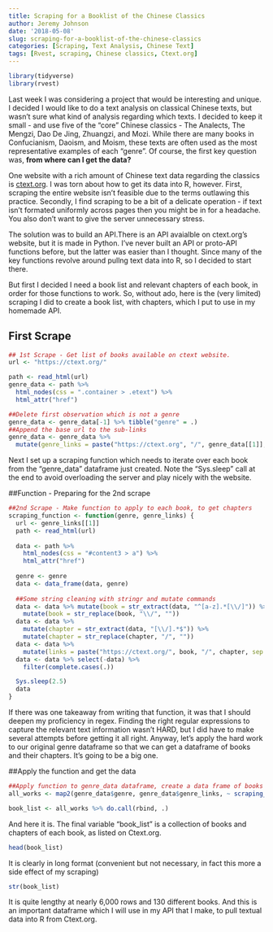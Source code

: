 ```yaml
---
title: Scraping for a Booklist of the Chinese Classics
author: Jeremy Johnson
date: '2018-05-08'
slug: scraping-for-a-booklist-of-the-chinese-classics
categories: [Scraping, Text Analysis, Chinese Text]
tags: [Rvest, scraping, Chinese classics, Ctext.org]
---
```


```r
library(tidyverse)
library(rvest)
```

Last week I was considering a project that would be interesting and unique. I decided I would like to do a text analysis on classical Chinese texts, but wasn't sure what kind of analysis regarding which texts. I decided to keep it small - and use five of the "core" Chinese classics - The Analects, The Mengzi, Dao De Jing, Zhuangzi, and Mozi. While there are many books in Confucianism, Daoism, and Moism, these texts are often used as the most representative examples of each "genre". Of course, the first key question was, **from where can I get the data?**  

One website with a rich amount of Chinese text data regarding the classics is [ctext.org](https://ctext.org/). I was torn about how to get its data into R, however. First, scraping the entire website isn't feasible due to the terms outlawing this practice. Secondly, I find scraping to be a bit of a delicate operation - if text isn't formated uniformly across pages then you might be in for a headache. You also don't want to give the server unnecessary stress. 

The solution was to build an API.There is an API avaialble on ctext.org's website, but it is made in Python. I've never built an API or proto-API functions before, but the latter was easier than I thought. Since many of the key functions revolve around pullng text data into R, so I decided to start there. 

But first I decided I need a book list and relevant chapters of each book, in order for those functions to work. So, without ado, here is the (very limited) scraping I did to create a book list, with chapters, which I put to use in my homemade API. 

## First Scrape

```r
## 1st Scrape - Get list of books available on ctext website. 
url <- "https://ctext.org/"

path <- read_html(url)
genre_data <- path %>%
  html_nodes(css = ".container > .etext") %>%
  html_attr("href")

##Delete first observation which is not a genre
genre_data <- genre_data[-1] %>% tibble("genre" = .)
##Append the base url to the sub-links
genre_data <- genre_data %>%
  mutate(genre_links = paste("https://ctext.org", "/", genre_data[[1]], sep = ""))

```

Next I set up a scraping function which needs to iterate over each book from the "genre_data" dataframe just created. Note the "Sys.sleep" call at the end to avoid overloading the server and play nicely with the website.

##Function - Preparing for the 2nd scrape
```r
##2nd Scrape - Make function to apply to each book, to get chapters
scraping_function <- function(genre, genre_links) {
  url <- genre_links[[1]]
  path <- read_html(url)
  
  data <- path %>%
    html_nodes(css = "#content3 > a") %>%
    html_attr("href")
  
  genre <- genre
  data <- data_frame(data, genre)
  
  ##Some string cleaning with stringr and mutate commands
  data <- data %>% mutate(book = str_extract(data, "^[a-z].*[\\/]")) %>%
    mutate(book = str_replace(book, "\\/", ""))
  data <- data %>%
    mutate(chapter = str_extract(data, "[\\/].*$")) %>%
    mutate(chapter = str_replace(chapter, "/", ""))
  data <- data %>%
    mutate(links = paste("https://ctext.org/", book, "/", chapter, sep = ""))
  data <- data %>% select(-data) %>%
    filter(complete.cases(.))

  Sys.sleep(2.5)
  data
}

```

If there was one takeaway from writing that function, it was that I should deepen my proficiency in regex. Finding the right regular expressions to capture the relevant text information wasn't HARD, but I did have to make several attempts before getting it all right. Anyway, let's apply the hard work to our original genre dataframe so that we can get a dataframe of books and their chapters. It's going to be a big one.

##Apply the function and get the data
```r
##Apply function to genre_data dataframe, create a data frame of books and chapters
all_works <- map2(genre_data$genre, genre_data$genre_links, ~ scraping_function(..1, ..2))

book_list <- all_works %>% do.call(rbind, .)

```

And here it is. The final variable "book_list" is a collection of books and chapters of each book, as listed on Ctext.org. 
```r
head(book_list)
```
It is clearly in long format (convenient but not necessary, in fact this more a side effect of my scraping)
```r
str(book_list)
```

It is quite lengthy at nearly 6,000 rows and 130 different books. And this is an important dataframe which I will use in my API that I make, to pull textual data into R from Ctext.org. 